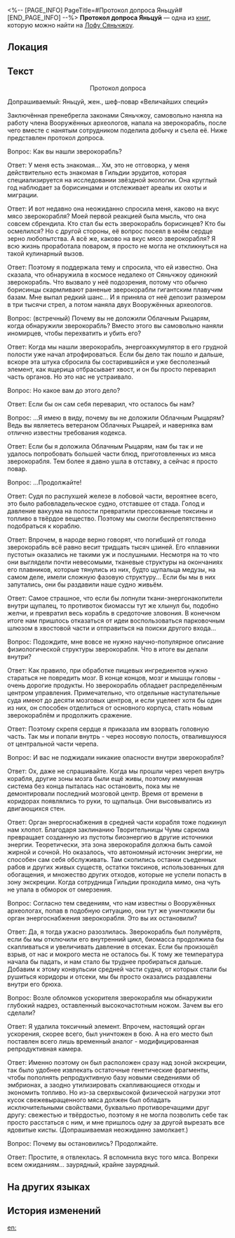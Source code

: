 <%-- [PAGE_INFO]
PageTitle=#Протокол допроса Яньцуй#
[END_PAGE_INFO] --%>
{{Дополнить}}
{{Книга Инфобокс
|id           = 384
|Название     = 
|Изображение  = Иконка Пергамент Сяньчжоу.png
|Мир          = Лофу Сяньчжоу
|Томов        = 1
|Автор        = <!--нужно добавить-->
|Описание     = Протокол допроса Яньцуй, повара Переулка ауруматонов.
|Том1         = {{tx}}
|Источник1    = {{tx|Отсутствует источник}}
|Персонажи    = 
|Фракции      = 
}}
'''Протокол допроса Яньцуй''' — одна из [[Книги|книг]], которую можно найти на [[Лофу Сяньчжоу]].

==Локация==
{{Отметка карты|<!--название карты-->|<!--id отметки-->}}

==Текст==
<div align="center">Протокол допроса</div>

Допрашиваемый: Яньцуй, жен., шеф-повар «Величайших специй»

Заключённая пренебрегла законами Сяньчжоу, самовольно наняла на работу члена Вооружённых археологов, напала на зверокорабль, после чего вместе с нанятым сотрудником поделила добычу и съела её. Ниже представлен протокол допроса.

Вопрос: Как вы нашли зверокорабль?

Ответ: У меня есть знакомая... Хм, это не отговорка, у меня действительно есть знакомая в Гильдии эрудитов, которая специализируется на исследовании звёздной экологии. Она круглый год наблюдает за борисинцами и отслеживает ареалы их охоты и миграции.

Ответ: И вот недавно она неожиданно спросила меня, каково на вкус мясо зверокорабля? Моей первой реакцией была мысль, что она совсем сбрендила. Кто стал бы есть зверокорабль борисинцев? Кто бы осмелился? Но с другой стороны, её вопрос посеял в моём сердце зерно любопытства. А всё же, каково на вкус мясо зверокорабля? Я всю жизнь проработала поваром, я просто не могла не откликнуться на такой кулинарный вызов.

Ответ: Поэтому я поддержала тему и спросила, что ей известно. Она сказала, что обнаружила в космосе недалеко от Сяньчжоу одинокий зверокорабль. Что вызвало у неё подозрения, потому что обычно борисинцы скармливают раненые зверокорабли гигантским плавучим базам. Мне выпал редкий шанс... И я приняла от неё депозит размером в три тысячи стрел, а потом наняла двух Вооружённых археологов.

Вопрос: (встречный) Почему вы не доложили Облачным Рыцарям, когда обнаружили зверокорабль? Вместо этого вы самовольно наняли иномирцев, чтобы перехватить и убить его?

Ответ: Когда мы нашли зверокорабль, энергоаккумулятор в его грудной полости уже начал атрофироваться. Если бы дело так пошло и дальше, вскоре эта штука сбросила бы состарившийся и уже бесполезный элемент, как ящерица отбрасывает хвост, и он бы просто переварил часть органов. Но это нас не устраивало.

Вопрос: Но какое вам до этого дело?

Ответ: Если бы он сам себя переварил, что осталось бы нам?

Вопрос: ...Я имею в виду, почему вы не доложили Облачным Рыцарям? Ведь вы являетесь ветераном Облачных Рыцарей, и наверняка вам отлично известны требования кодекса.

Ответ: Если бы я доложила Облачным Рыцарям, нам бы так и не удалось попробовать большей части блюд, приготовленных из мяса зверокорабля. Тем более я давно ушла в отставку, а сейчас я просто повар.

Вопрос: ...Продолжайте!

Ответ: Судя по распухшей железе в лобовой части, вероятнее всего, это было рабовладельческое судно, отставшее от стада. Голод и давление вакуума на полости превратили прессованные токсины и топливо в твёрдое вещество. Поэтому мы смогли беспрепятственно подобраться к кораблю.

Ответ: Впрочем, в народе верно говорят, что погибший от голода зверокорабль всё равно весит тридцать тысяч цзиней. Его «плавники пустоты» оказались не такими уж и послушными. Несмотря на то что они выглядели почти невесомыми, тканевые структуры на окончаниях его плавников, которые тянулись из них, будто щупальца медузы, на самом деле, имели сложную фазовую структуру... Если бы мы в них запутались, они бы раздавили наше судно живьём.

Ответ: Самое страшное, что если бы лопнули ткани-энергонакопители внутри щупалец, то противоток биомассы тут же хлынул бы, подобно желчи, и превратил весь корабль в средоточие зловония. В конечном итоге нам пришлось отказаться от идеи воспользоваться парковочным шлюзом в хвостовой части и отправиться на поиски другого входа...

Вопрос: Подождите, мне вовсе не нужно научно-популярное описание физиологической структуры зверокорабля. Что в итоге вы делали внутри?

Ответ: Как правило, при обработке пищевых ингредиентов нужно стараться не повредить мозг. В конце концов, мозг и мышцы головы - очень дорогие продукты. Но зверокорабль обладает распределённым центром управления. Примечательно, что отдельные наступательные суда имеют до десяти мозговых центров, и если уцелеет хотя бы один из них, он способен отделиться от основного корпуса, стать новым зверокораблём и продолжить сражение.

Ответ: Поэтому скрепя сердце я приказала им взорвать головную часть. Так мы и попали внутрь - через носовую полость, отвалившуюся от центральной части черепа.

Вопрос: И вас не поджидали никакие опасности внутри зверокорабля?

Ответ: Ох, даже не спрашивайте. Когда мы прошли через череп внутрь корабля, другие зоны мозга были ещё живы, поэтому иммунная система без конца пыталась нас остановить, пока мы не демонтировали последний мозговой центр. Время от времени в коридорах появлялись то руки, то щупальца. Они высовывались из двигающихся стен.

Ответ: Орган энергоснабжения в средней части корабля тоже подкинул нам хлопот. Благодаря заклинанию Творительницы Чумы саркома превращает созданную из пустоты биоэнергию в другие источники энергии. Теоретически, эта зона зверокорабля должна быть самой жирной и сочной. Но оказалось, что автономный источник энергии, не способен сам себя обслуживать. Там скопились останки съеденных рабов и других живых существ, остатки токсинов, использованных для обогащения, и множество других отходов, которые не успели попасть в зону экскреции. Когда сотрудница Гильдии проходила мимо, она чуть не упала в обморок от омерзения.

Вопрос: Согласно тем сведениям, что нам известны о Вооружённых археологах, попав в подобную ситуацию, они тут же уничтожили бы орган энергоснабжения зверокорабля. Это вы их остановили?

Ответ: Да, я тогда ужасно разозлилась. Зверокорабль был полумёртв, если бы мы отключили его внутренний цикл, биомасса продолжила бы скапливаться и увеличивать давление в отсеках. Если бы произошёл взрыв, от нас и мокрого места не осталось бы. К тому же температура начала бы падать, и нам стало бы труднее пробираться дальше. Добавим к этому конвульсии средней части судна, от которых стали бы рушиться коридоры и отсеки, мы бы просто оказались раздавлены внутри его брюха.

Вопрос: Возле обломков ускорителя зверокорабля мы обнаружили глубокий надрез, оставленный высокочастотным ножом. Зачем вы его сделали?

Ответ: Я удалила токсичный элемент. Впрочем, настоящий орган ускорения, скорее всего, был уничтожен в бою. А на его место был поставлен всего лишь временный аналог - модифицированная репродуктивная камера.

Ответ: Именно поэтому он был расположен сразу над зоной экскреции, так было удобнее извлекать остаточные генетические фрагменты, чтобы пополнять репродуктивную базу новыми сведениями об эмбрионах, а заодно утилизировать скапливающиеся отходы и экономить топливо. Но из-за сверхвысокой физической нагрузки этот кусок свежевыращенного мяса должен был обладать исключительными свойствами, буквально противоречащими друг другу: свежестью и твёрдостью, поэтому я не могла позволить себе так просто расстаться с ним, и мне пришлось одну за другой вырезать все ядовитые кисты. (Допрашиваемая неожиданно замолкает.)

Вопрос: Почему вы остановились? Продолжайте.

Ответ: Простите, я отвлеклась. Я вспомнила вкус того мяса. Вопреки всем ожиданиям... заурядный, крайне заурядный.

==На других языках==
{{На других языках
|en   = Yancui Interrogation Transcript
|zhs  = 燕翠审讯记录
|zht  = 燕翠審訊紀錄
|ja   = 燕翠の取り調べ調書
|ko   = 연희 심문 조서
|es   = Transcripción del interrogatorio de Yancui
|fr   = Transcription de l'interrogatoire de Yancui
|ru   = Протокол допроса Яньцуй
|th   = บันทึกการสอบสวน Yancui
|vi   = Báo Cáo Thẩm Vấn Yancui
|de   = Verhörprotokoll von Yancui
|id   = Catatan Interogasi Yancui
|pt   = Transcrição do Interrogatório de Yancui
}}

==История изменений==
{{История изменений|3.5}}

[[en:]]